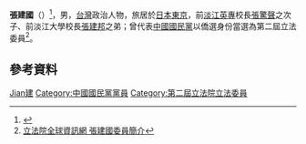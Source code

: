{{Otheruses|other=名为的其他人物|张建国}}
{{Infobox_officeholder
| name = 張建國
| image name =
| width = 
| now = 政治人物
| period = 
| Sex = 男 
| nationality = {{ROC}}
| Native place = 
| date of birth = 
| party = {{Kmt|19px}}
| place of birth = 
| educate = 
*日本慶應大學政治系畢業
| past = 
*中華國留日東京華僑總會會長
*日本中華聯合總會副會長
*東京中華學校理事長
*日本地區三民主義研究會副會長
*國民黨東京直屬支部委員
*立法院外交及僑政委員會召集委員
*第二屆立法委員<br><span style="color: blue;">(1993年-1996年)</span>
}}
'''張建國'''（{{bd|1959年|11月18日|}}）<ref>{{Cite web|title=張建國 · 無黨籍及未經政黨推薦|url=https://votetw.com/data/candidate/%E5%BC%B5%E5%BB%BA%E5%9C%8B|accessdate=2020-07-31|work=臺灣選舉資料庫|archive-date=2020-07-31|archive-url=https://web.archive.org/web/20200731113846/https://votetw.com/data/candidate/%E5%BC%B5%E5%BB%BA%E5%9C%8B|dead-url=no}}</ref>，男，[[台灣|台灣]]政治人物，旅居於[[日本|日本]][[東京|東京]]，前[[淡江英專|淡江英專]]校長[[張鳴_(臺灣)|張驚聲]]之次子、前淡江大學校長[[張建邦|張建邦]]之弟；曾代表[[中國國民黨|中國國民黨]]以僑選身份當選為第二屆立法委員<ref>[http://www.ly.gov.tw/ly/01_introduce/0103_leg/leg_main/leg_ver01_01.jsp?ItemNO=01030100&lgno=00078&stage=2 立法院全球資訊網 張建國委員簡介]</ref>。

== 參考資料 ==
{{Reflist}}

{{TW-poli-bio-stub}}

{{Authority control}}
{{DEFAULTSORT:Zhang张}}
[[Category:張姓|Jian建]]
[[Category:中國國民黨黨員|Category:中國國民黨黨員]]
[[Category:第二屆立法院立法委員|Category:第二屆立法院立法委員]]